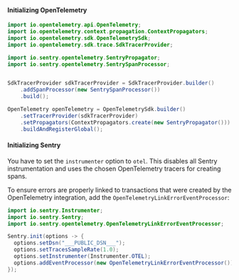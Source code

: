 #### Initializing OpenTelemetry

```Java
import io.opentelemetry.api.OpenTelemetry;
import io.opentelemetry.context.propagation.ContextPropagators;
import io.opentelemetry.sdk.OpenTelemetrySdk;
import io.opentelemetry.sdk.trace.SdkTracerProvider;

import io.sentry.opentelemetry.SentryPropagator;
import io.sentry.opentelemetry.SentrySpanProcessor;


SdkTracerProvider sdkTracerProvider = SdkTracerProvider.builder()
    .addSpanProcessor(new SentrySpanProcessor())
    .build();

OpenTelemetry openTelemetry = OpenTelemetrySdk.builder()
    .setTracerProvider(sdkTracerProvider)
    .setPropagators(ContextPropagators.create(new SentryPropagator()))
    .buildAndRegisterGlobal();
```

#### Initializing Sentry

You have to set the `instrumenter` option to `otel`. This disables all Sentry instrumentation and uses the chosen OpenTelemetry tracers for creating spans. 

To ensure errors are properly linked to transactions that were created by the OpenTelemetry integration, add the `OpenTelemetryLinkErrorEventProcessor`:

```java {tabTitle: Java}
import io.sentry.Instrumenter;
import io.sentry.Sentry;
import io.sentry.opentelemetry.OpenTelemetryLinkErrorEventProcessor;

Sentry.init(options -> {
  options.setDsn("___PUBLIC_DSN___");
  options.setTracesSampleRate(1.0);
  options.setInstrumenter(Instrumenter.OTEL);
  options.addEventProcessor(new OpenTelemetryLinkErrorEventProcessor());
});
```

